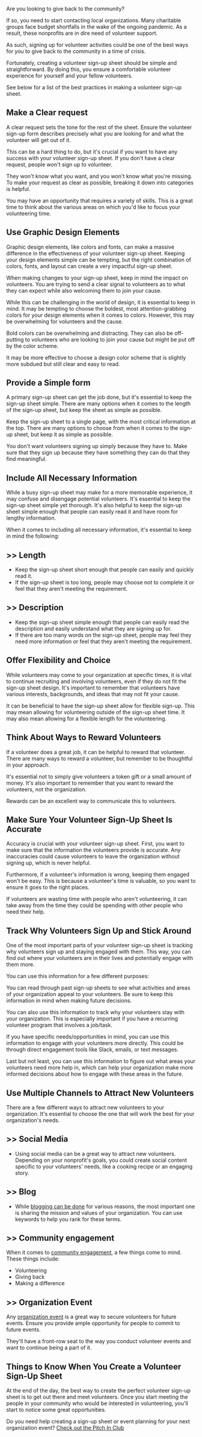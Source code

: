 <BlogImage />
<BlogInfo />

Are you looking to give back to the community?

If so, you need to start contacting local organizations. Many charitable groups face budget 
shortfalls in the wake of the ongoing pandemic. As a result, these nonprofits are in dire need of 
volunteer support.

As such, signing up for volunteer activities could be one of the best ways for you to give 
back to the community in a time of crisis.

Fortunately, creating a volunteer sign-up sheet should be simple and straightforward. 
By doing this, you ensure a comfortable volunteer experience for yourself and your fellow volunteers. 

See below for a list of the best practices in making a volunteer sign-up sheet.

<MobileAdSquare />
<DesktopAdSquare />

## Make a Clear request

A clear request sets the tone for the rest of the sheet. Ensure the volunteer sign-up form
describes precisely what you are looking for and what the volunteer will get out of it.

This can be a hard thing to do, but it's crucial if you want to have any success with your 
volunteer sign-up sheet. If you don't have a clear request, people won't sign up to volunteer.

They won't know what you want, and you won't know what you're missing. To make your request 
as clear as possible, breaking it down into categories is helpful.

You may have an opportunity that requires a variety of skills. This is a great time to think 
about the various areas on which you'd like to focus your volunteering time.

<MobileAdSquare />
<DesktopAdSquare />

## Use Graphic Design Elements

Graphic design elements, like colors and fonts, can make a massive difference in the 
effectiveness of your volunteer sign-up sheet. Keeping your design elements simple can be 
tempting, but the right combination of colors, fonts, and layout can create a very impactful 
sign-up sheet.

When making changes to your sign-up sheet, keep in mind the impact on volunteers. You are 
trying to send a clear signal to volunteers as to what they can expect while also welcoming 
them to join your cause.

While this can be challenging in the world of design, it is essential to keep in mind. 
It may be tempting to choose the boldest, most attention-grabbing colors for your design 
elements when it comes to colors. However, this may be overwhelming for volunteers and the cause.

Bold colors can be overwhelming and distracting. They can also be off-putting to volunteers 
who are looking to join your cause but might be put off by the color scheme.

It may be more effective to choose a design color scheme that is slightly more subdued but 
still clear and easy to read.

<MobileAdSquare />
<DesktopAdSquare />

## Provide a Simple form

A primary sign-up sheet can get the job done, but it's essential to keep the sign-up sheet simple. 
There are many options when it comes to the length of the sign-up sheet, but keep the sheet as 
simple as possible.

Keep the sign-up sheet to a single page, with the most critical information at the top. 
There are many options to choose from when it comes to the sign-up sheet, but keep it as 
simple as possible.

You don't want volunteers signing up simply because they have to. Make sure that they sign 
up because they have something they can do that they find meaningful.

## Include All Necessary Information

While a busy sign-up sheet may make for a more memorable experience, it may confuse and 
disengage potential volunteers. It's essential to keep the sign-up sheet simple yet thorough. 
It's also helpful to keep the sign-up sheet simple enough that people can easily read it and 
have room for lengthy information.

When it comes to including all necessary information, it's essential to keep in mind the 
following:

##  >> Length
  - Keep the sign-up sheet short enough that people can easily and quickly read it. 
  - If the sign-up sheet is too long, people may choose not to complete it or feel that they aren't meeting the requirement.

##  >> Description
  - Keep the sign-up sheet simple enough that people can easily read the description and easily understand what 
they are signing up for.
  - If there are too many words on the sign-up sheet, people may feel they need more information or feel that 
they aren't meeting the requirement.

<DesktopAdHoriz />
<MobileAd />

## Offer Flexibility and Choice

While volunteers may come to your organization at specific times, it is vital to continue 
recruiting and involving volunteers, even if they do not fit the sign-up sheet design. It's 
important to remember that volunteers have various interests, backgrounds, and ideas that 
may not fit your cause.

It can be beneficial to have the sign-up sheet allow for flexible sign-up. This may mean 
allowing for volunteering outside of the sign-up sheet time. It may also mean allowing for 
a flexible length for the volunteering.

<MobileAdSquare />
<DesktopAdHoriz />

## Think About Ways to Reward Volunteers

If a volunteer does a great job, it can be helpful to reward that volunteer. There are many ways 
to reward a volunteer, but remember to be thoughtful in your approach. 

It's essential not to simply give volunteers a token gift or a small amount of money. It's also 
important to remember that you want to reward the volunteers, not the organization.

Rewards can be an excellent way to communicate this to volunteers.

<MobileAdSquare />
<DesktopAdSquare />

## Make Sure Your Volunteer Sign-Up Sheet Is Accurate

Accuracy is crucial with your volunteer sign-up sheet. First, you want to make sure that the 
information the volunteers provide is accurate. Any inaccuracies could cause volunteers to leave 
the organization without signing up, which is never helpful.

Furthermore, if a volunteer's information is wrong, keeping them engaged won't be easy. This is 
because a volunteer's time is valuable, so you want to ensure it goes to the right places.

If volunteers are wasting time with people who aren't volunteering, it can take away from the 
time they could be spending with other people who need their help.

<MobileAdSquare />
<DesktopAdHoriz />

## Track Why Volunteers Sign Up and Stick Around

One of the most important parts of your volunteer sign-up sheet is tracking why volunteers sign up 
and staying engaged with them. This way, you can find out where your volunteers are in their lives 
and potentially engage with them more.

You can use this information for a few different purposes: 

You can read through past sign-up sheets to see what activities and areas of your organization 
appeal to your volunteers. Be sure to keep this information in mind when making future decisions.

You can also use this information to track why your volunteers stay with your organization. 
This is especially important if you have a recurring volunteer program that involves a job/task.

If you have specific needs/opportunities in mind, you can use this information to engage with your 
volunteers more directly. This could be through direct engagement tools like Slack, emails, or 
text messages.

Last but not least, you can use this information to figure out what areas your volunteers need 
more help in, which can help your organization make more informed decisions about how to engage 
with these areas in the future.

<MobileAdSquare />
<DesktopAdSquare />

## Use Multiple Channels to Attract New Volunteers

There are a few different ways to attract new volunteers to your organization. It's essential 
to choose the one that will work the best for your organization's needs.

## >> Social Media
* Using social media can be a great way to attract new volunteers. Depending on your nonprofit's 
goals, you could create social content specific to your volunteers' needs, like a cooking recipe 
or an engaging story.

## >> Blog
* While [blogging can be done](https://firespring.com/solutions-for-nonprofits/20-post-ideas-for-your-nonprofit-blog/)
for various reasons, the most important one is sharing the mission and values of your organization. 
You can use keywords to help you rank for these terms.

## >> Community engagement 
When it comes to [community engagement](https://aese.psu.edu/research/centers/cecd/engagement-toolbox/engagement/why-community-engagement-matters), 
a few things come to mind. These things include:

- Volunteering
- Giving back
- Making a difference

## >> Organization Event

Any [organization event](https://aese.psu.edu/research/centers/cecd/engagement-toolbox/engagement/why-community-engagement-matters) is a great way to secure volunteers for future events. Ensure you provide ample opportunity for 
people to commit to future events.

They'll have a front-row seat to the way you conduct volunteer events and want to continue being 
a part of it.

## Things to Know When You Create a Volunteer Sign-Up Sheet

At the end of the day, the best way to create the perfect volunteer sign-up sheet is to get out there and meet volunteers. Once you start meeting the people in your community who would be interested in volunteering, you'll start to notice some great opportunities. 

Do you need help creating a sign-up sheet or event planning for your next organization event?
[Check out the Pitch In Club](https://pitchinclub.com/)


<MobileAd />
<MobileAdSquare />

<DesktopAdSquare />
<DesktopAdHoriz />

